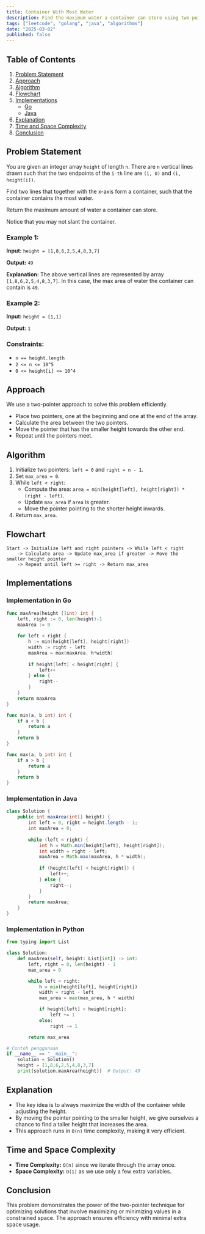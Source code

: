 ```yaml
---
title: Container With Most Water
description: Find the maximum water a container can store using two-pointer approach. Includes Go and Java implementations.
tags: ["leetcode", "golang", "java", "algorithms"]
date: "2025-03-02"
published: false
---
```


## Table of Contents
1. [Problem Statement](#problem-statement)
2. [Approach](#approach)
3. [Algorithm](#algorithm)
4. [Flowchart](#flowchart)
5. [Implementations](#implementations)
   - [Go](#implementation-in-go)
   - [Java](#implementation-in-java)
6. [Explanation](#explanation)
7. [Time and Space Complexity](#time-and-space-complexity)
8. [Conclusion](#conclusion)

## Problem Statement
You are given an integer array `height` of length `n`. There are `n` vertical lines drawn such that the two endpoints of the `i-th` line are `(i, 0)` and `(i, height[i])`.

Find two lines that together with the x-axis form a container, such that the container contains the most water.

Return the maximum amount of water a container can store.

Notice that you may not slant the container.

### Example 1:
**Input:** `height = [1,8,6,2,5,4,8,3,7]`

**Output:** `49`

**Explanation:** The above vertical lines are represented by array `[1,8,6,2,5,4,8,3,7]`. In this case, the max area of water the container can contain is `49`.

### Example 2:
**Input:** `height = [1,1]`

**Output:** `1`

### Constraints:
- `n == height.length`
- `2 <= n <= 10^5`
- `0 <= height[i] <= 10^4`

## Approach
We use a two-pointer approach to solve this problem efficiently.
- Place two pointers, one at the beginning and one at the end of the array.
- Calculate the area between the two pointers.
- Move the pointer that has the smaller height towards the other end.
- Repeat until the pointers meet.

## Algorithm
1. Initialize two pointers: `left = 0` and `right = n - 1`.
2. Set `max_area = 0`.
3. While `left < right`:
   - Compute the area: `area = min(height[left], height[right]) * (right - left)`.
   - Update `max_area` if `area` is greater.
   - Move the pointer pointing to the shorter height inwards.
4. Return `max_area`.

## Flowchart
```
Start -> Initialize left and right pointers -> While left < right
    -> Calculate area -> Update max_area if greater -> Move the smaller height pointer
    -> Repeat until left >= right -> Return max_area
```

## Implementations
### Implementation in Go
```go
func maxArea(height []int) int {
    left, right := 0, len(height)-1
    maxArea := 0
    
    for left < right {
        h := min(height[left], height[right])
        width := right - left
        maxArea = max(maxArea, h*width)
        
        if height[left] < height[right] {
            left++
        } else {
            right--
        }
    }
    return maxArea
}

func min(a, b int) int {
    if a < b {
        return a
    }
    return b
}

func max(a, b int) int {
    if a > b {
        return a
    }
    return b
}
```

### Implementation in Java
```java
class Solution {
    public int maxArea(int[] height) {
        int left = 0, right = height.length - 1;
        int maxArea = 0;
        
        while (left < right) {
            int h = Math.min(height[left], height[right]);
            int width = right - left;
            maxArea = Math.max(maxArea, h * width);
            
            if (height[left] < height[right]) {
                left++;
            } else {
                right--;
            }
        }
        return maxArea;
    }
}
```

### Implementation in Python

```python
from typing import List

class Solution:
    def maxArea(self, height: List[int]) -> int:
        left, right = 0, len(height) - 1
        max_area = 0

        while left < right:
            h = min(height[left], height[right])
            width = right - left
            max_area = max(max_area, h * width)

            if height[left] < height[right]:
                left += 1
            else:
                right -= 1

        return max_area

# Contoh penggunaan
if __name__ == "__main__":
    solution = Solution()
    height = [1,8,6,2,5,4,8,3,7]
    print(solution.maxArea(height))  # Output: 49
```


## Explanation
- The key idea is to always maximize the width of the container while adjusting the height.
- By moving the pointer pointing to the smaller height, we give ourselves a chance to find a taller height that increases the area.
- This approach runs in `O(n)` time complexity, making it very efficient.

## Time and Space Complexity
- **Time Complexity:** `O(n)` since we iterate through the array once.
- **Space Complexity:** `O(1)` as we use only a few extra variables.

## Conclusion
This problem demonstrates the power of the two-pointer technique for optimizing solutions that involve maximizing or minimizing values in a constrained space. The approach ensures efficiency with minimal extra space usage.

